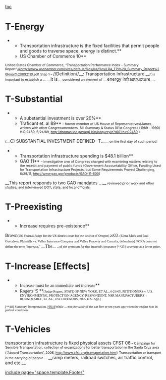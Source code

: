 [[toc]]
=T-Energy= 
**Transportation infrastructure is the fixed facilities that permit people and goods to traverse space, energy is distinct.**
**<span style="color: #222222;">US Chamber of Commerce 10</span>**
<span style="color: #222222; font-size: 8pt;">United States Chamber of Commerce, “Transportation Performance Index – Summary Report”,[[@http://www.uschamber.com/sites/default/files/lra/files/LRA_TPI%20_Summary_Report%20Final%20092110]].pdf</span>
<span style="color: #222222; font-size: 8pt;">Step 1 – </span>//<span style="color: #222222;">Definition</span>//__<span style="color: #222222;">: Transportation Infrastructure </span>__<span style="color: #222222; font-size: 8pt;">It is important to establish a ... </span>__<span style="color: #222222;">it is</span>__<span style="color: #222222; font-size: 8pt;"> considered an element of </span>__<span style="color: #222222;">energy infrastructure</span>__<span style="color: #222222; font-size: 8pt;">.</span>
=T-Substantial= 
**A substantial investment is over 20%**
**Traficant et. al 89**<span style="font-size: 8pt;"> – former member of US House of Representatives(James, written with other Congressmembers, Bill Summary & Status 101st Congress (1989 - 1990) H.R.2489, 5/24/89, http://thomas.loc.gov/cgi-bin/bdquery/z?d101:h.r.02489:)</span>
<span style="font-size: 8pt;">(</span>__C) SUBSTANTIAL INVESTMENT DEFINED- T...__<span style="font-size: 8pt;"> on the first day of such period.</span>

**Transportation infrastructure spending is $48.1 billion**
**GAO 11** <span style="font-size: 8pt;">– Investigative arm of Congress charged with examining matters relating to the receipt and payment of public funds (Government Accountability Office, Funding Used for Transportation Infrastructure Projects, but Some Requirements Proved Challenging, 6/29/11, http://www.gao.gov/products/GAO-11-600)</span>

__This report responds to two GAO mandates ...__<span style="font-size: 8pt;"> reviewed prior work and other studies; and interviewed DOT, state, and local officials.</span>

=T-Preexisting= 
**Increase requires pre-existence**
<span style="font-family: Georgia,serif; font-size: 11pt;">Brown</span><span style="font-family: Georgia,serif; font-size: 8pt;">(US Federal Judge for the US district court for the district of Oregon) 20</span><span style="font-family: Georgia,serif; font-size: 11pt;">03</span><span style="font-family: Georgia,serif; font-size: 8pt;">. (Elena Mark and Paul Gustafson, Plaintiffs vs. Valley Insurance Company and Valley Property and Casualty, defendants)</span>
<span style="font-family: Georgia,serif; font-size: 8pt;">FCRA does not define the term "increase." </span><span class="DebateUnderline">__<span style="font-family: Georgia,serif; font-size: 11pt;">The</span>__</span><span style="font-family: Georgia,serif; font-size: 8pt;"> ...of the premium for that insured's insurance [**23] coverage at a lower price. </span>

=T-Increase [Effects]= 
**<span style="font-family: Georgia,serif;">Increase must be an immediate net increase</span>**
**<span style="font-family: Georgia,serif;">Rogerts ‘5 </span>**<span style="font-family: Georgia,serif; font-size: 8pt;">(Judge Rogers, STATE OF NEW YORK, ET AL., 6-24-05, PETITIONERS v. U.S. ENVIRONMENTAL PROTECTION AGENCY, RESPONDENT, NSR MANUFACTURERS ROUNDTABLE, ET AL., INTERVENORS, 2005 U.S. App.)</span>
<span style="font-family: Georgia,serif; font-size: 8pt;"> [**48] Statutory Interpretation. <span style="color: windowtext; text-decoration: none;">[[http://www.lexis.com/research/retrieve?_m=1fe428155fdfc9074f3623f0dae9d78a&docnum=14&_fmtstr=FULL&_startdoc=1&wchp=dGLbVlz-zSkAW&_md5=0ebd338d6a7793de8561db53b915effd&focBudTerms=term%20increase&focBudSel=all#clscc16|HN16]]</span>While ... not the value of the car five or ten years ago when the engine was in perfect condition.</span>

=T-Vehicles= 
<span class="StyleStyleBold12pt">transportation infrastructure is fixed physical assets</span>
<span class="StyleStyleBold12pt">CFST 06</span><span style="font-size: 8pt;"> – Campaign for Sensible Transportation, collection of organizations for better transportation in the Santa Cruz area (“Aboard Transportation”, 2006, http://www.cfst.org/transportation.html)</span>
<span style="font-size: 8pt;">Transportation or transport is the carrying of people …</span> __ramp meters, railroad switches, air traffic control, and etc.__


[[include page="space.template.Footer"]]